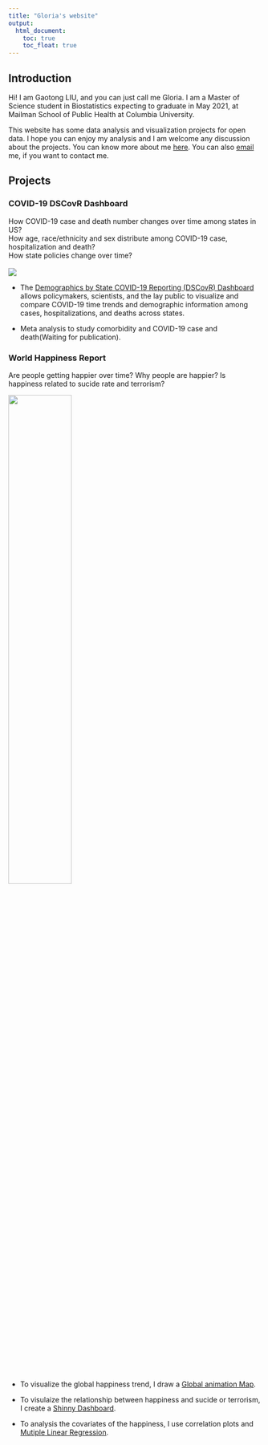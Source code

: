```yaml
---
title: "Gloria's website"
output: 
  html_document:
    toc: true
    toc_float: true
---
```

## Introduction
Hi! I am Gaotong LIU, and you can just call me Gloria. I am a Master of Science student in Biostatistics expecting to graduate in May 2021, at Mailman School of Public Health at Columbia University. 

This website has some data analysis and visualization projects for open data. I hope you can enjoy my analysis and I am welcome any discussion about the projects. You can know more about me [here](about.html). You can also [email](mailto:<gl2677@cumc.columbia.edu>) me, if you want to contact me.

## Projects
### COVID-19 DSCovR Dashboard 

How COVID-19 case and death number changes over time among states in US?<br />
How age, race/ethnicity and sex distribute among COVID-19 case, hospitalization and death?<br />
How state policies change over time?<br />
<br />
<img src="images/DSCovR Dashboard .jpg">
<br />

* The [Demographics by State COVID-19 Reporting (DSCovR) Dashboard](https://msph.shinyapps.io/dscovr_dashboard/) allows policymakers, scientists, and the lay public to visualize and compare COVID-19 time trends and demographic information among cases, hospitalizations, and deaths across states.

* Meta analysis to study comorbidity and COVID-19 case and death(Waiting for publication).

### World Happiness Report

Are people getting happier over time?
Why people are happier? 
Is happiness related to sucide rate and terrorism?

<img src="images/The-World-Happiness-Report.jpg" style="width:50%">

* To visualize the global happiness trend, I draw a [Global animation Map](global_animation_plot.html).

* To visulaize the relationship between happiness and sucide or terrorism, I create a [Shinny Dashboard](https://yuqimiao.shinyapps.io/Rshinny/).

* To analysis the covariates of the happiness, I use correlation plots and [Mutiple Linear Regression](MLR.html).